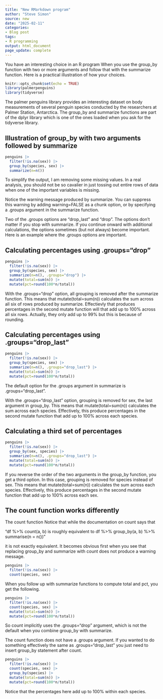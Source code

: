 ```yaml
---
title: "New RMarkdown program"
author: "Steve Simon"
source: new
date: "2025-02-11"
categories:
- Blog post
tags:
- R programming
output: html_document
page_update: complete
---
```


You have an interesting choice in an R program When you use the group_by function with two or more arguments and follow that with the summarize function. Here is a practical illustration of how your choices.

<!---more--->

```r
knitr::opts_chunk$set(echo = TRUE)
library(palmerpenguins)
library(tidyverse)
```

The palmer penguins library provides an interesting dataset on body measurements of several penguin species conducted by the researchers at Palmer Station, Antarctica. The group_by and summarize functions are part of the dplyr library which is one of the ones loaded when you ask for the tidyverse library.

## Illustration of group_by with two arguments followed by summarize

```r
penguins |>
  filter(!is.na(sex)) |>
  group_by(species, sex) |>
  summarize(n=n())
```

To simplify the output, I am removing some missing values. In a real analysis, you should not be so cavalier in just tossing out entire rows of data when one of the important variables is missing.

Notice the warning message produced by summarize. You can suppress this warning by adding warning=FALSE as a chunk option, or by specifying a .groups argument in the summarize function.

Two of the .groups options are "drop_last" and "drop". The options don't matter if you stop with summarize. If you continue onward with additional calculations, the options sometimes (but not always) become important. Here is an example where the .groups options are important.

## Calculating percentages using .groups="drop"

```r
penguins |>
  filter(!is.na(sex)) |>
  group_by(species, sex) |>
  summarize(n=n(), .groups="drop") |>
  mutate(total=sum(n)) |>
  mutate(pct=round(100*n/total))
```

With the .groups="drop" option, all grouping is removed after the summarize function. This means that mutate(total=sum(n)) calculates the sum across all six of rows produced by summarize. Effectievly that produces percentages in the second mutate function will that add up to 100% across all six rows. Actually, they only add up to 99% but this is because of rounding.

## Calculating percentages using .groups="drop_last"

```r
penguins |>
  filter(!is.na(sex)) |>
  group_by(species, sex) |>
  summarize(n=n(), .groups="drop_last") |>
  mutate(total=sum(n)) |>
  mutate(pct=round(100*n/total))
```

The default option for the .groups argument in summarize is .groups="drop_last".

With the .groups="drop_last" option, grouping is removed for sex, the last argument in group_by. This means that mutate(total=sum(n)) calculates the sum across each species. Effectively, this produce percentages in the second mutate function that add up to 100% across each species.

## Calculating a third set of percentages

```r
penguins |>
  filter(!is.na(sex)) |>
  group_by(sex, species) |>
  summarize(n=n(), .groups="drop_last") |>
  mutate(total=sum(n)) |>
  mutate(pct=round(100*n/total))
```

If you reverse the order of the two arguments in the group_by function, you get a third option. In this case, grouping is removed for species instead of sex. This means that mutate(total=sum(n)) calculates the sum across each species. Effectively, this produce percentages in the second mutate function that add up to 100% across each sex.

## The count function works differently

The count function Notice that while the documentation on count says that 

"df %>% count(a, b) is roughly equivalent to df %>% group_by(a, b) %>% summarise(n = n())"

it is not exactly equivalent. It becomes obvious first when you see that replacing group_by and summarize with count does not produce a warning message.

```r
penguins |>
  filter(!is.na(sex)) |>
  count(species, sex)
```

When you follow up with summarize functions to compute total and pct, you get the following.

```r
penguins |>
  filter(!is.na(sex)) |>
  count(species, sex) |>
  mutate(total=sum(n)) |>
  mutate(pct=round(100*n/total))
```

So count implicitly uses the .groups="drop" argument, which is not the default when you combine group_by with summarize.

The count function does not have a .groups argument. If you wanted to do something effectively the same as .groups="drop_last" you just need to insert group_by statement after count.

```r
penguins |>
  filter(!is.na(sex)) |>
  count(species, sex) |>
  group_by(species) |>
  mutate(total=sum(n)) |>
  mutate(pct=round(100*n/total))
```

Notice that the percentages here add up to 100% within each species.
